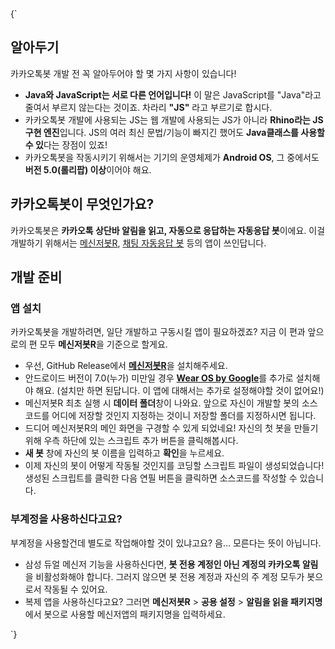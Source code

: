 
<Markdown>
{`
<section>

## 알아두기

카카오톡봇 개발 전 꼭 알아두어야 할 몇 가지 사항이 있습니다!

- **Java와 JavaScript는 서로 다른 언어입니다!** 이 말은 JavaScript를 "Java"라고 줄여서 부르지 않는다는 것이죠. 차라리 **"JS"** 라고 부르기로 합시다.
- 카카오톡봇 개발에 사용되는 JS는 웹 개발에 사용되는 JS가 아니라 **Rhino라는 JS구현 엔진**입니다. JS의 여러 최신 문법/기능이 빠지긴 했어도 **Java클래스를 사용할 수 있**다는 장점이 있죠!
- 카카오톡봇을 작동시키기 위해서는 기기의 운영체제가 **Android OS**, 그 중에서도 **버전 5.0(롤리팝) 이상**이어야 해요.

</section>
<section>

## 카카오톡봇이 무엇인가요?

카카오톡봇은 **카카오톡 상단바 알림을 읽고, 자동으로 응답하는 자동응답 봇**이에요. 이걸 개발하기 위해서는 [메신저봇R](https://github.com/MessengerBotTeam/msgbot-old-release/releases), [채팅 자동응답 봇](https://github.com/DarkTornado/KakaoTalkBot/releases) 등의 앱이 쓰인답니다.
</section>
<section>

## 개발 준비

<section>

### 앱 설치

카카오톡봇을 개발하려면, 일단 개발하고 구동시킬 앱이 필요하겠죠? 지금 이 편과 앞으로의 편 모두 **메신저봇R**을 기준으로 할게요.

- 우선, GitHub Release에서 [**메신저봇R**](https://github.com/MessengerBotTeam/msgbot-old-release/releases)을 설치해주세요.
- 안드로이드 버전이 7.0(누가) 미만일 경우 [**Wear OS by Google**](https://play.google.com/store/apps/details?id=com.google.android.wearable.app&hl=ko)를 추가로 설치해야 해요. (설치만 하면 된답니다. 이 앱에 대해서는 추가로 설정해야할 것이 없어요!)
- 메신저봇R 최초 실행 시 **데이터 폴더**창이 나와요. 앞으로 자신이 개발할 봇의 소스코드를 어디에 저장할 것인지 지정하는 것이니 저장할 폴더를 지정하시면 됩니다.
- 드디어 메신저봇R의 메인 화면을 구경할 수 있게 되었네요! 자신의 첫 봇을 만들기 위해 우측 하단에 있는 스크립트 추가 버튼을 클릭해봅시다.
- **새 봇** 창에 자신의 봇 이름을 입력하고 **확인**을 누르세요.
- 이제 자신의 봇이 어떻게 작동될 것인지를 코딩할 스크립트 파일이 생성되었습니다! 생성된 스크립트를 클릭한 다음 연필 버튼을 클릭하면 소스코드를 작성할 수 있습니다.

</section>
<section>

### 부계정을 사용하신다고요?

부계정을 사용할건데 별도로 작업해야할 것이 있냐고요? 음... 모른다는 뜻이 아닙니다.

- 삼성 듀얼 메신저 기능을 사용하신다면, **봇 전용 계정인 아닌 계정의 카카오톡 알림**을 비활성화해야 합니다. 그러지 않으면 봇 전용 계정과 자신의 주 계정 모두가 봇으로서 작동될 수 있어요.
- 복제 앱을 사용하신다고요? 그러면 **메신저봇R** &gt; **공용 설정** &gt; **알림을 읽을 패키지명**에서 봇으로 사용할 메신저앱의 패키지명을 입력하세요.

</section>
</section>
`}
</Markdown>


